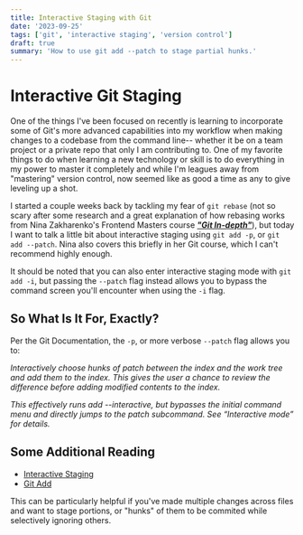 ```yaml
---
title: Interactive Staging with Git
date: '2023-09-25'
tags: ['git', 'interactive staging', 'version control']
draft: true
summary: 'How to use git add --patch to stage partial hunks.'
---
```


# Interactive Git Staging

One of the things I've been focused on recently is learning to incorporate some of Git's more advanced capabilities into my workflow when making changes to a codebase from the command line-- whether it be on a team project or a private repo that only I am contributing to. One of my favorite things to do when learning a new technology or skill is to do everything in my power to master it completely and while I'm leagues away from "mastering" version control, now seemed like as good a time as any to give leveling up a shot.

I started a couple weeks back by tackling my fear of `git rebase` (not so scary after some research and a great explanation of how rebasing works from Nina Zakharenko's Frontend Masters course **_["Git In-depth"](https://frontendmasters.com/courses/git-in-depth/)_**), but today I want to talk a little bit about interactive staging using `git add -p`, or `git add --patch`. Nina also covers this briefly in her Git course, which I can't recommend highly enough.

It should be noted that you can also enter interactive staging mode with `git add -i`, but passing the `--patch` flag instead allows you to bypass the command screen you'll encounter when using the `-i` flag.

## So What Is It For, Exactly?

Per the Git Documentation, the `-p`, or more verbose `--patch` flag allows you to:

_Interactively choose hunks of patch between the index and the work tree and add them to the index. This gives the user a chance to review the difference before adding modified contents to the index._

_This effectively runs add --interactive, but bypasses the initial command menu and directly jumps to the patch subcommand. See “Interactive mode” for details._

## Some Additional Reading

- [Interactive Staging](https://git-scm.com/book/en/v2/Git-Tools-Interactive-Staging)
- [Git Add](https://git-scm.com/docs/git-add)

This can be particularly helpful if you've made multiple changes across files and want to stage portions, or "hunks" of them to be commited while selectively ignoring others.
